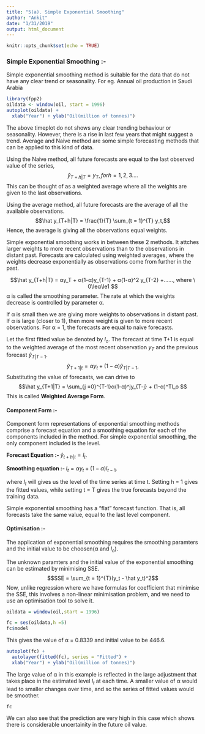 ```yaml
---
title: "5(a). Simple Exponential Smoothing"
author: "Ankit"
date: "1/31/2019"
output: html_document
---
```


```r
knitr::opts_chunk$set(echo = TRUE)
```

### Simple Exponential Smoothing :-
Simple exponential smoothing method is suitable for the data that do not have any clear trend or seasonality. For eg. Annual oil production in Saudi Arabia
```r
library(fpp2)
oildata <- window(oil, start = 1996)
autoplot(oildata) +
  xlab("Year") + ylab("Oil(million of tonnes)")
```

The above timeplot do not shows any clear trending behaviour or seasonality. However, there is a rise in last few years that might suggest a trend. Average and Naive method are some simple forecasting methods that can be applied to this kind of data. 

Using the Naive method, all future forecasts are equal to the last observed value of the series, 
$$\hat y_{T+h|T} = y_T, for h = 1,2,3....$$
This can be thought of as a weighted average where all the weights are given to the last observations.

Using the average method, all future forecasts are the average of all the available observations.
$$\hat y_{T+h|T} = \frac{1}{T} \sum_{t = 1}^{T} y_t,$$
Hence, the average is giving all the observations equal weights.

Simple exponential smoothing works in between these 2 methods. It attches larger weights to more recent observations than to the observations in distant past. Forecasts are calculated using weighted averages, where the weights decrease exponentially as observations come from further in the past.

$$\hat y_{T+h|T} = αy_T + α(1-α)y_{T-1} + α(1-α)^2 y_{T-2} +......, where \ 0\leα\le1 $$
α is called the smoothing parameter. The rate at which the weights decrease is controlled by parameter α.

If α is small then we are giving more weights to observations in distant past. 
If α is large (closer to 1), then more weight is given to more recent observations. For α = 1, the forecasts are equal to naive forecasts.

Let the first fitted value be denoted by $l_o$. The forecast at time T+1 is equal to the weighted average of the most recent observation $y_T$ and the previous forecast $\hat y_{T|T-1}$.
$$\hat y_{T+1|t} = αy_t + (1-α) \hat y_{T|T-1},$$
Substituting the value of forecasts, we can drive to
$$\hat y_{T+1|T} = \sum_{j =0}^{T-1}α(1-α)^jy_{T-j} + (1-α)^Tl_o $$
This is called **Weighted Average Form**.

#### Component Form :-
Component form representations of exponential smoothing methods comprise a forecast equation and a smoothing equation for each of the components included in the method. For simple exponential smoothing, the only component included is the level.

**Forecast Equation :- ** $\hat y_{t+h|t} = l_t$.

**Smoothing equation :- ** $l_t = αy_t + (1-α)l_{t-1}$.

where $l_t$ will gives us the level of the time series at time t. Setting h = 1 gives the fitted values, while setting t = T gives the true forecasts beyond the training data.

Simple exponential smoothing has a “flat” forecast function. That is, all forecasts take the same value, equal to the last level component.

#### Optimisation :-
The application of exponential smoothing  requires the smoothing paramters and the initial value to be choosen(α and $l_o$).

The unknown paramters and the initial value of the exponential smoothing can be estimated by minimising SSE.
$$SSE = \sum_{t = 1}^{T}(y_t - \hat y_t)^2$$
Now, unlike regression where we have formulas for coefficient that minimise the SSE, this involves a non-linear minimisation problem, and we need to use an optimisation tool to solve it.
```r
oildata = window(oil,start = 1996)

fc = ses(oildata,h =5)
fc$model
```

This gives the value of α = 0.8339 and initial value to be 446.6.

```r
autoplot(fc) +
  autolayer(fitted(fc), series = "Fitted") +
  xlab("Year") + ylab("Oil(million of tonnes)")
```

The large value of α in this example is reflected in the large adjustment that takes place in the estimated level $l_t$ at each time. A smaller value of α would lead to smaller changes over time, and so the series of fitted values would be smoother.

```r
fc
```

We can also see that the prediction are very high in this case which shows there is considerable uncertainity in the future oil value.
